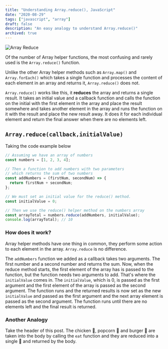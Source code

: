 ```yaml
---
title: "Understanding Array.reduce(), JavaScript"
date: "2020-08-29"
tags: ["javascript", "array"]
draft: false
description: "An easy analogy to understand Array.reduce()"
archived: true
---
```


![Array Reduce](https://res.cloudinary.com/practicaldev/image/fetch/s--4CmAIMAF--/c_imagga_scale,f_auto,fl_progressive,h_420,q_auto,w_1000/https://dev-to-uploads.s3.amazonaws.com/i/t2zz9h037txs866cbe2v.png)

Of the number of Array helper functions, the most confusing and rarely used is the `Array.reduce()` function.

Unlike the other Array helper methods such as `Array.map()` and `Array.forEach()` which takes a single function and processes the content of each element in an array and returns it, `Array.reduce()` does not.

`Array.reduce()` works like this, it **reduces** the array and returns a single result. It takes an initial value and a callback function and calls the function on the initial with the first element in the array and place the result somewhere and takes another element in the array and runs the function on it with the result and place the new result away. It does it for each individual element and return the final answer when there are no elements left.

## `Array.reduce(callback,initialValue)`

Taking the code example below

```javascript
// Assuming we have an array of numbers
const numbers = [1, 2, 3, 4];

// Then a function to add numbers with two parameters
// which returns the sum of two numbers
const addNumbers = (firstNum, secondNum) => {
  return firstNum + secondNum;
};

// We must set an initial value for the reduce() method.
const initialValue = 0;

// Then we use the reduce() helper method on the numbers array
const arrayTotal = numbers.reduce(addNumbers, initialValue);
console.log(arrayTotal); // 10
```

### How does it work?

Array helper methods have one thing in common, they perform some action to each element in the array. `Array.reduce` is no difference.

The `addNumbers` function we added as a callback takes two arguments. The first number and a second number and returns the sum. Now, when the reduce method starts, the first element of the array has is passed to the function, but the function needs two arguments to add. That's where the `initialValue` comes in. The `initialValue`, which is 0, is passed as the first argument and the first element of the array is passed as the second argument. The function runs and the returned results is now set as the new `initialValue` and passed as the first argument and the next array element is passed as the second argument. The function runs until there are no elements left and the final result is returned.

### Another Analogy

Take the header of this post. The chicken 🍗, popcorn 🍿 and burger 🍔 are taken into the body by calling the `eat` function and they are reduced into a single 💩 and returned by the body.
